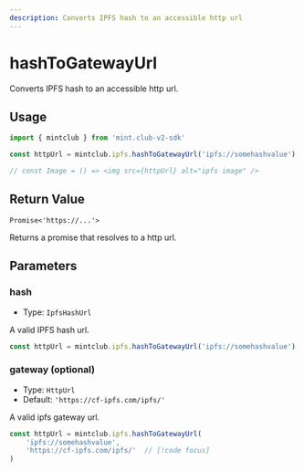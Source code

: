 ```yaml
---
description: Converts IPFS hash to an accessible http url 
---
```


# hashToGatewayUrl 

Converts IPFS hash to an accessible http url. 

## Usage

```ts twoslash [example.ts]
import { mintclub } from 'mint.club-v2-sdk'

const httpUrl = mintclub.ipfs.hashToGatewayUrl('ipfs://somehashvalue') 

// const Image = () => <img src={httpUrl} alt="ipfs image" />
```

## Return Value

`Promise<'https://...'>`

Returns a promise that resolves to a http url.


## Parameters

### hash

- Type: `IpfsHashUrl`

A valid IPFS hash url.

```ts
const httpUrl = mintclub.ipfs.hashToGatewayUrl('ipfs://somehashvalue')  // [!code focus]
```

### gateway (optional)

- Type: `HttpUrl`
- Default: `'https://cf-ipfs.com/ipfs/'`

A valid ipfs gateway url.

```ts
const httpUrl = mintclub.ipfs.hashToGatewayUrl(
	'ipfs://somehashvalue',
	'https://cf-ipfs.com/ipfs/'  // [!code focus]
)
```
